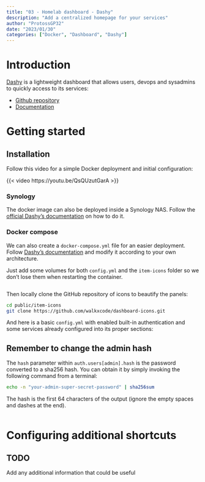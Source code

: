 ```yaml
---
title: "03 - Homelab dashboard - Dashy"
description: "Add a centralized homepage for your services"
author: "ProtossGP32"
date: "2023/01/30"
categories: ["Docker", "Dashboard", "Dashy"]
---
```


# Introduction
[Dashy](https://dashy.to/) is a lightweight dashboard that allows users, devops and sysadmins to quickly access to its services:

- [Github repository](https://github.com/Lissy93/dashy)
- [Documentation](https://dashy.to/docs/)


# Getting started
## Installation
Follow this video for a simple Docker deployment and initial configuration:

{{< video https://youtu.be/QsQUzutGarA >}}

### Synology

The docker image can also be deployed inside a Synology NAS. Follow the [official Dashy's documentation](https://dashy.to/docs/deployment/#synology-nas) on how to do it.

### Docker compose

We can also create a `docker-compose.yml` file for an easier deployment. Follow [Dashy's documentation](https://dashy.to/docs/deployment#using-docker-compose) and modify it according to your own architecture.

Just add some volumes for both `config.yml` and the `item-icons` folder so we don't lose them when restarting the container.

```.yml

```

Then locally clone the GitHub repository of icons to beautify the panels:

```.bash
cd public/item-icons
git clone https://github.com/walkxcode/dashboard-icons.git
```

And here is a basic `config.yml` with enabled built-in authentication and some services already configured into its proper sections:

:::{.callout-note}
## Remember to change the admin hash
The `hash` parameter within `auth.users[admin].hash` is the password converted to a sha256 hash. You can obtain it by simply invoking the following command from a terminal:
```bash
echo -n "your-admin-super-secret-password" | sha256sum
```
The hash is the first 64 characters of the output (ignore the empty spaces and dashes at the end).

:::

```.yml

```

# Configuring additional shortcuts
:::{.callout-warning}
## TODO
Add any additional information that could be useful
:::